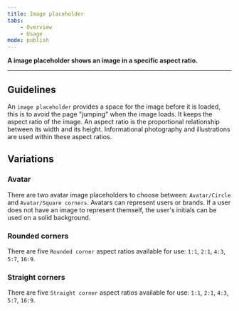 ```yaml
---
title: Image placeholder
tabs:
    - Overview
    - Usage
mode: publish
---
```



**A image placeholder shows an image in a specific aspect ratio.**
<!--One to two sentences as an introduction to the component-->

***

## Guidelines
<!--List how to use it, sizes, widths, grid interactions, color allowances -->
An `image placeholder` provides a space for the image before it is loaded, this is to avoid the page "jumping" when the image loads. It keeps the aspect ratio of the image. An aspect ratio is the proportional relationship between its width and its height. Informational photography and illustrations are used within these aspect ratios. 


## Variations 
<!--One ### heading per frame in Figma, explaining each component in that frame. One 'content' section per variation if needed -->


### Avatar

There are two avatar image placeholders to choose between: `Avatar/Circle` and `Avatar/Square corners`. Avatars can represent users or brands. If a user does not have an image to represent themself, the user's initials can be used on a solid background.

<Embed url="https://www.figma.com/file/BQjYMxdSdgRkdhKTDDU7L4KU/Assets?node-id=151%3A270" />


### Rounded corners

There are five `Rounded corner` aspect ratios available for use: `1:1`, `2:1`, `4:3`, `5:7`, `16:9`. 

<Embed url="https://www.figma.com/file/BQjYMxdSdgRkdhKTDDU7L4KU/Assets?node-id=151%3A176" />


### Straight corners

There are five `Straight corner` aspect ratios available for use: `1:1`, `2:1`, `4:3`, `5:7`, `16:9`. 

<Embed url="https://www.figma.com/file/BQjYMxdSdgRkdhKTDDU7L4KU/Assets?node-id=151%3A260" />
